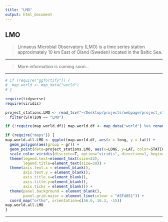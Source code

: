 ```yaml
---
title: "LMO"
output: html_document
---
```


## **LMO**

> Linnaeus Microbial Observatory (LMO) is a time series station approximately 10 km East of Öland (Sweden) located in the Baltic Sea.

---

> More information is coming soon...

---

```r
# if (require("ggfortify")) {
#  map.world <- map_data("world")
# }
```

```r
require(tidyverse)
require(viridis)
```

```r
project_stations.LMO <- read_tsv("~/Desktop/projects/webpage/project_stations.tsv") %>%
  filter(STATION == "LMO")

if (!require(map.world.df)) map.world.df <- map_data("world") %>% rename(gr = group)
```

```r
if (require("maps")) {
map.world.all.LMO <- ggplot(map.world.df, aes(x = long, y = lat)) +
  geom_polygon(aes(group = gr)) +
  geom_point(data=project_stations.LMO, aes(x=LONG, y=LAT, color=STATION), size=15) +
  scale_color_viridis(discrete=T, option="viridis", direction=1, begin=1 , end=1, name="Project") +
  theme(legend.text=element_text(size=22),
        legend.title=element_text(size=30)) +
  theme(axis.text.x = element_blank(),
        axis.text.y = element_blank(),
        axis.title.x=element_blank(),
        axis.title.y=element_blank(),
        axis.ticks = element_blank()) +
  theme(panel.background = element_blank(),
        panel.grid.major = element_line(colour = "#3F4851")) +
  coord_map("ortho", orientation=c(56.6, 16.3, -15))
map.world.all.LMO
}
```

---
